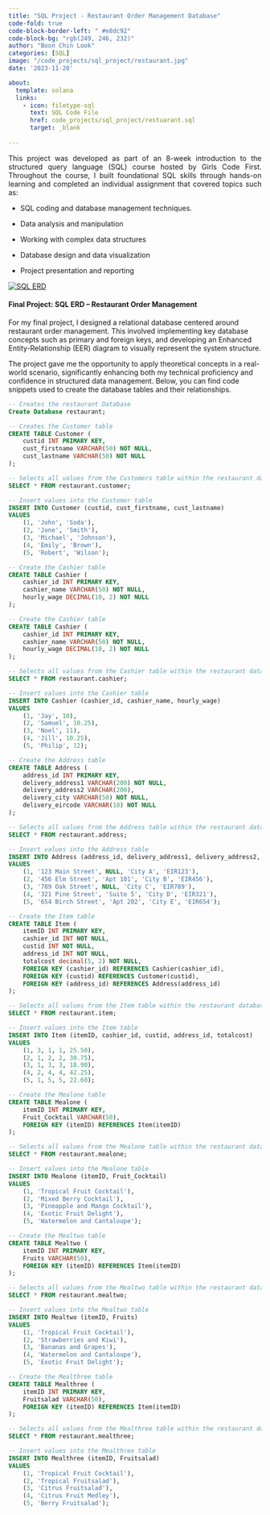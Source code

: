 ```yaml
---
title: "SQL Project - Restaurant Order Management Database"
code-fold: true
code-block-border-left: " #e8dc92"
code-block-bg: "rgb(249, 246, 232)"
author: "Boon Chin Look"
categories: [SQL]
image: "/code_projects/sql_project/restaurant.jpg"
date: '2023-11-20'

about:
  template: solana
  links:
    - icon: filetype-sql
      text: SQL Code File
      href: code_projects/sql_project/restuarant.sql
      target: _blank
        
---
```


::: {style="text-align: justify;"}
This project was developed as part of an 8-week introduction to the structured query language (SQL) course hosted by Girls Code First. Throughout the course, I built foundational SQL skills through hands-on learning and completed an individual assignment that covered topics such as:

* SQL coding and database management techniques.

* Data analysis and manipulation

* Working with complex data structures

* Database design and data visualization

* Project presentation and reporting
::: 

<div class="sql-erd">
  <a href="/code_projects/sql_project/erd.png" target="_blank">
    ![SQL ERD](/code_projects/sql_project/erd.png){.gallery}
  </a>
</div>

####  Final Project: SQL ERD – Restaurant Order Management
For my final project, I designed a relational database centered around restaurant order management. This involved implementing key database concepts such as primary and foreign keys, and developing an Enhanced Entity-Relationship (EER) diagram to visually represent the system structure.

The project gave me the opportunity to apply theoretical concepts in a real-world scenario, significantly enhancing both my technical proficiency and confidence in structured data management.
Below, you can find code snippets used to create the database tables and their relationships.

```.sql
-- Creates the restaurant Database
Create Database restaurant;
```

```.sql
-- Creates the Customer table
CREATE TABLE Customer (
    custid INT PRIMARY KEY,
    cust_firstname VARCHAR(50) NOT NULL,
    cust_lastname VARCHAR(50) NOT NULL
);

```

```.sql
-- Selects all values from the Customers table within the restaurant database
SELECT * FROM restaurant.customer;
```

```.sql
-- Insert values into the Customer table
INSERT INTO Customer (custid, cust_firstname, cust_lastname)
VALUES
    (1, 'John', 'Soda'),
    (2, 'Jane', 'Smith'),
    (3, 'Michael', 'Johnson'),
    (4, 'Emily', 'Brown'),
    (5, 'Robert', 'Wilson');
```

```.sql
-- Create the Cashier table
CREATE TABLE Cashier (
    cashier_id INT PRIMARY KEY,
    cashier_name VARCHAR(50) NOT NULL,
    hourly_wage DECIMAL(10, 2) NOT NULL
);
```

```.sql
-- Create the Cashier table
CREATE TABLE Cashier (
    cashier_id INT PRIMARY KEY,
    cashier_name VARCHAR(50) NOT NULL,
    hourly_wage DECIMAL(10, 2) NOT NULL
);
```

```.sql
-- Selects all values from the Cashier table within the restaurant database
SELECT * FROM restaurant.cashier; 
```

```.sql
-- Insert values into the Cashier table
INSERT INTO Cashier (cashier_id, cashier_name, hourly_wage)
VALUES
    (1, 'Jay', 10),
    (2, 'Samuel', 10.25),
    (3, 'Noel', 11),
    (4, 'Jill', 10.25),
    (5, 'Philip', 12);
```

```.sql
-- Create the Address table
CREATE TABLE Address (
    address_id INT PRIMARY KEY,
    delivery_address1 VARCHAR(200) NOT NULL,
    delivery_address2 VARCHAR(200),
    delivery_city VARCHAR(50) NOT NULL,
    delivery_eircode VARCHAR(10) NOT NULL
);
```

```.sql
-- Selects all values from the Address table within the restaurant database
SELECT * FROM restaurant.address;
```

```.sql
-- Insert values into the Address table
INSERT INTO Address (address_id, delivery_address1, delivery_address2, delivery_city, delivery_eircode)
VALUES
    (1, '123 Main Street', NULL, 'City A', 'EIR123'),
    (2, '456 Elm Street', 'Apt 101', 'City B', 'EIR456'),
    (3, '789 Oak Street', NULL, 'City C', 'EIR789'),
    (4, '321 Pine Street', 'Suite 5', 'City D', 'EIR321'),
    (5, '654 Birch Street', 'Apt 202', 'City E', 'EIR654');
```

```.sql
-- Create the Item table
CREATE TABLE Item (
    itemID INT PRIMARY KEY,
    cashier_id INT NOT NULL,
    custid INT NOT NULL,
    address_id INT NOT NULL,
    totalcost decimal(5, 2) NOT NULL,
    FOREIGN KEY (cashier_id) REFERENCES Cashier(cashier_id),
    FOREIGN KEY (custid) REFERENCES Customer(custid),
    FOREIGN KEY (address_id) REFERENCES Address(address_id)
);
```

```.sql
-- Selects all values from the Item table within the restaurant database
SELECT * FROM restaurant.item;
```

```.sql
-- Insert values into the Item table
INSERT INTO Item (itemID, cashier_id, custid, address_id, totalcost)
VALUES
    (1, 3, 1, 1, 25.50),
    (2, 1, 2, 2, 30.75),
    (3, 1, 3, 3, 18.90),
    (4, 2, 4, 4, 42.25),
    (5, 1, 5, 5, 22.60);
```

```.sql
-- Create the Mealone table
CREATE TABLE Mealone (
    itemID INT PRIMARY KEY,
    Fruit_Cocktail VARCHAR(50),
    FOREIGN KEY (itemID) REFERENCES Item(itemID)
);
```

```.sql
-- Selects all values from the Mealone table within the restaurant database
SELECT * FROM restaurant.mealone;
```

```.sql
-- Insert values into the Mealone table
INSERT INTO Mealone (itemID, Fruit_Cocktail)
VALUES
    (1, 'Tropical Fruit Cocktail'),
    (2, 'Mixed Berry Cocktail'),
    (3, 'Pineapple and Mango Cocktail'),
    (4, 'Exotic Fruit Delight'),
    (5, 'Watermelon and Cantaloupe');
```

```.sql
-- Create the Mealtwo table
CREATE TABLE Mealtwo (
    itemID INT PRIMARY KEY,
    Fruits VARCHAR(50),
    FOREIGN KEY (itemID) REFERENCES Item(itemID)
);
```

```.sql
-- Selects all values from the Mealtwo table within the restaurant database
SELECT * FROM restaurant.mealtwo;
```

```.sql
-- Insert values into the Mealtwo table
INSERT INTO Mealtwo (itemID, Fruits)
VALUES
    (1, 'Tropical Fruit Cocktail'),
    (2, 'Strawberries and Kiwi'),
    (3, 'Bananas and Grapes'),
    (4, 'Watermelon and Cantaloupe'),
    (5, 'Exotic Fruit Delight');
```

```.sql
-- Create the Mealthree table
CREATE TABLE Mealthree (
    itemID INT PRIMARY KEY,
    Fruitsalad VARCHAR(50),
    FOREIGN KEY (itemID) REFERENCES Item(itemID)
);
```

```.sql
-- Selects all values from the Mealthree table within the restaurant database
SELECT * FROM restaurant.mealthree;
```

```.sql
-- Insert values into the Mealthree table
INSERT INTO Mealthree (itemID, Fruitsalad)
VALUES
    (1, 'Tropical Fruit Cocktail'),
    (2, 'Tropical Fruitsalad'),
    (3, 'Citrus Fruitsalad'),
    (4, 'Citrus Fruit Medley'),
    (5, 'Berry Fruitsalad');
```